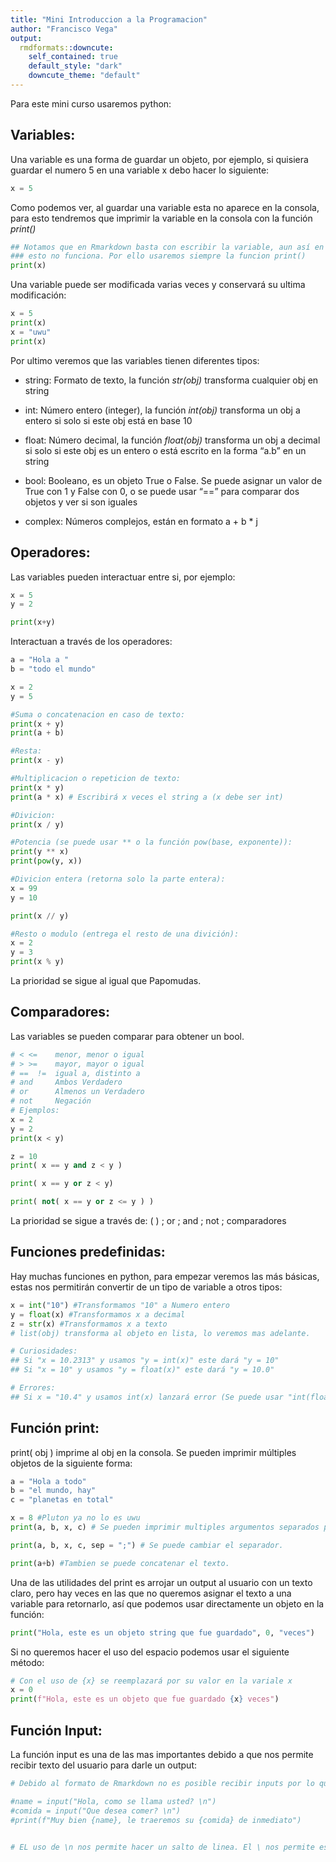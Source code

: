 ```yaml
---
title: "Mini Introduccion a la Programacion"
author: "Francisco Vega"
output:
  rmdformats::downcute:
    self_contained: true
    default_style: "dark"
    downcute_theme: "default"
---
```


Para este mini curso usaremos python:

## Variables:

Una variable es una forma de guardar un objeto, por ejemplo, si quisiera guardar el numero 5 en una variable x debo hacer lo siguiente:

```python
x = 5
```

Como podemos ver, al guardar una variable esta no aparece en la consola, para esto tendremos que imprimir la variable en la consola con la función *print()*

```python
## Notamos que en Rmarkdown basta con escribir la variable, aun así en python
### esto no funciona. Por ello usaremos siempre la funcion print()
print(x)
```

Una variable puede ser modificada varias veces y conservará su ultima modificación:

```python
x = 5
print(x)
x = "uwu"
print(x)
```

Por ultimo veremos que las variables tienen diferentes tipos:

-   string: Formato de texto, la función *str(obj)* transforma cualquier obj en string

-   int: Número entero (integer), la función *int(obj)* transforma un obj a entero si solo si este obj está en base 10

-   float: Número decimal, la función *float(obj)* transforma un obj a decimal si solo si este obj es un entero o está escrito en la forma "a.b" en un string

-   bool: Booleano, es un objeto True o False. Se puede asignar un valor de True con 1 y False con 0, o se puede usar "==" para comparar dos objetos y ver si son iguales

-   complex: Números complejos, están en formato a + b \* j

## Operadores:

Las variables pueden interactuar entre si, por ejemplo:

```python
x = 5
y = 2

print(x+y)
```

Interactuan a través de los operadores:

```python
a = "Hola a "
b = "todo el mundo"

x = 2
y = 5

#Suma o concatenacion en caso de texto:
print(x + y)
print(a + b)
```

```python
#Resta:
print(x - y)
```

```python
#Multiplicacion o repeticion de texto:
print(x * y)
print(a * x) # Escribirá x veces el string a (x debe ser int)
```

```python
#Divicion:
print(x / y)
```

```python
#Potencia (se puede usar ** o la función pow(base, exponente)):
print(y ** x) 
print(pow(y, x))
```

```python
#Divicion entera (retorna solo la parte entera):
x = 99
y = 10

print(x // y)
```

```python
#Resto o modulo (entrega el resto de una divición):
x = 2
y = 3
print(x % y)
```

La prioridad se sigue al igual que Papomudas.

## Comparadores:

Las variables se pueden comparar para obtener un bool.

```python
# < <=    menor, menor o igual 
# > >=    mayor, mayor o igual
# ==  !=  igual a, distinto a
# and     Ambos Verdadero
# or      Almenos un Verdadero
# not     Negación
# Ejemplos:
x = 2
y = 2
print(x < y)

z = 10
print( x == y and z < y )

print( x == y or z < y)

print( not( x == y or z <= y ) )
```

La prioridad se sigue a través de: ( ) ; or ; and ; not ; comparadores

## Funciones predefinidas:

Hay muchas funciones en python, para empezar veremos las más básicas, estas nos permitirán convertir de un tipo de variable a otros tipos:

```python
x = int("10") #Transformamos "10" a Numero entero
y = float(x) #Transformamos x a decimal
z = str(x) #Transformamos x a texto
# list(obj) transforma al objeto en lista, lo veremos mas adelante. 

# Curiosidades:
## Si "x = 10.2313" y usamos "y = int(x)" este dará "y = 10"
## Si "x = 10" y usamos "y = float(x)" este dará "y = 10.0"

# Errores:
## Si x = "10.4" y usamos int(x) lanzará error (Se puede usar "int(float(x))" )
```

## Función print:

print( obj ) imprime al obj en la consola. Se pueden imprimir múltiples objetos de la siguiente forma:

```python
a = "Hola a todo"
b = "el mundo, hay"
c = "planetas en total"

x = 8 #Pluton ya no lo es uwu
print(a, b, x, c) # Se pueden imprimir multiples argumentos separados por espacios

print(a, b, x, c, sep = ";") # Se puede cambiar el separador.

print(a+b) #Tambien se puede concatenar el texto.
```

Una de las utilidades del print es arrojar un output al usuario con un texto claro, pero hay veces en las que no queremos asignar el texto a una variable para retornarlo, así que podemos usar directamente un objeto en la función:

```python
print("Hola, este es un objeto string que fue guardado", 0, "veces")
```

Si no queremos hacer el uso del espacio podemos usar el siguiente método:

```python
# Con el uso de {x} se reemplazará por su valor en la variale x
x = 0
print(f"Hola, este es un objeto que fue guardado {x} veces")

```

## Función Input:

La función input es una de las mas importantes debido a que nos permite recibir texto del usuario para darle un output:

```python
# Debido al formato de Rmarkdown no es posible recibir inputs por lo que dejaré un archivo de testeo:

#name = input("Hola, como se llama usted? \n")
#comida = input("Que desea comer? \n") 
#print(f"Muy bien {name}, le traeremos su {comida} de inmediato")


# EL uso de \n nos permite hacer un salto de linea. El \ nos permite escribir caracteres como "" sin afectar al objeto string. 


```
